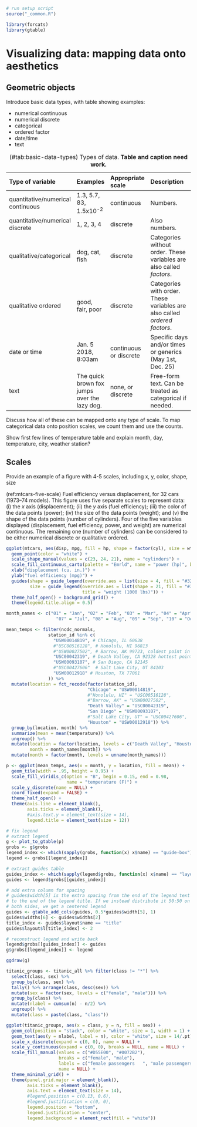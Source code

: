 ```r
# run setup script
source("_common.R")

library(forcats)
library(gtable)
```

# Visualizing data: mapping data onto aesthetics

## Geometric objects

Introduce basic data types, with table showing examples:

- numerical continuous
- numerical discrete
- categorical
- ordered factor
- date/time
- text

Table: (\#tab:basic-data-types) Types of data. **Table and caption need work.**

--------------------------------------------------------------------------------------------------------------------
Type of variable         Examples              Appropriate scale       Description
------------------------ --------------------- ----------------------- ---------------------------------------------
quantitative/numerical   1.3, 5.7, 83,         continuous              Numbers.
continuous               1.5x10^-2^
 
quantitative/numerical   1, 2, 3, 4            discrete                Also numbers.
discrete
 
qualitative/categorical  dog, cat, fish        discrete                Categories without order. These variables are
                                                                       also called *factors*.
                                                                       
qualitative ordered      good, fair, poor      discrete                Categories with order. These variables are
                                                                       also called *ordered factors*.

date or time             Jan. 5 2018, 8:03am   continuous or discrete  Specific days and/or times or
                                                                       generics (May 1st, Dec. 25)

text                     The quick brown fox   none, or discrete       Free-form text. Can be treated
                         jumps over the lazy                           as categorical if needed.
                         dog.
--------------------------------------------------------------------------------------------------------------------


Discuss how all of these can be mapped onto any type of scale. To map categorical data onto position scales, we count them and use the counts.

Show first few lines of temperature table and explain month, day, temperature, city, weather station?

## Scales

Provide an example of a figure with 4-5 scales, including x, y, color, shape, size

(ref:mtcars-five-scale) Fuel efficiency versus displacement, for 32 cars (1973--74 models). This figure uses five separate scales to represent data: (i) the *x* axis (displacement); (ii) the *y* axis (fuel efficiency); (iii) the color of the data points (power); (iv) the size of the data points (weight); and (v) the shape of the data points (number of cylinders). Four of the five variables displayed (displacement, fuel efficiency, power, and weight) are numerical continuous. The remaining one (number of cylinders) can be considered to be either numerical discrete or qualitative ordered.

```r
ggplot(mtcars, aes(disp, mpg, fill = hp, shape = factor(cyl), size = wt)) + 
  geom_point(color = "white") +
  scale_shape_manual(values = c(23, 24, 21), name = "cylinders") +
  scale_fill_continuous_carto(palette = "Emrld", name = "power (hp)", breaks = c(100, 200, 300)) +
  xlab("displacement (cu. in.)") +
  ylab("fuel efficiency (mpg)") +
  guides(shape = guide_legend(override.aes = list(size = 4, fill = "#329D84")),
         size = guide_legend(override.aes = list(shape = 21, fill = "#329D84"),
                             title = "weight (1000 lbs)")) +
  theme_half_open() + background_grid() +
  theme(legend.title.align = 0.5)
```
```r
month_names <- c("01" = "Jan", "02" = "Feb", "03" = "Mar", "04" = "Apr", "05" = "May", "06" = "Jun",
                   "07" = "Jul", "08" = "Aug", "09" = "Sep", "10" = "Oct", "11" = "Nov", "12" = "Dec")

mean_temps <- filter(ncdc_normals,
                station_id %in% c(
                  "USW00014819", # Chicago, IL 60638
                  #"USC00516128", # Honolulu, HI 96813
                  #"USW00027502", # Barrow, AK 99723, coldest point in the US
                  "USC00042319", # Death Valley, CA 92328 hottest point in the US
                  "USW00093107", # San Diego, CA 92145
                  #"USC00427606"  # Salt Lake City, UT 84103
                  "USW00012918" # Houston, TX 77061
                )) %>%
  mutate(location = fct_recode(factor(station_id),
                               "Chicago" = "USW00014819",
                               #"Honolulu, HI" = "USC00516128",
                               #"Barrow, AK" = "USW00027502",
                               "Death Valley" = "USC00042319",
                               "San Diego" = "USW00093107",
                               #"Salt Lake City, UT" = "USC00427606",
                               "Houston" = "USW00012918")) %>%
  group_by(location, month) %>%
  summarize(mean = mean(temperature)) %>%
  ungroup() %>%
  mutate(location = factor(location, levels = c("Death Valley", "Houston", "San Diego", "Chicago")),
         month = month_names[month]) %>%
  mutate(month = factor(month, levels = unname(month_names)))

p <- ggplot(mean_temps, aes(x = month, y = location, fill = mean)) + 
  geom_tile(width = .95, height = 0.95) + 
  scale_fill_viridis_c(option = "B", begin = 0.15, end = 0.98,
                       name = "temperature (F)") + 
  scale_y_discrete(name = NULL) +
  coord_fixed(expand = FALSE) +
  theme_half_open() +
  theme(axis.line = element_blank(),
        axis.ticks = element_blank(),
        #axis.text.y = element_text(size = 14),
        legend.title = element_text(size = 12))

# fix legend
# extract legend
g <- plot_to_gtable(p)
grobs <- g$grobs
legend_index <- which(sapply(grobs, function(x) x$name) == "guide-box")
legend <- grobs[[legend_index]]

# extract guides table
guides_index <- which(sapply(legend$grobs, function(x) x$name) == "layout")
guides <- legend$grobs[[guides_index]]

# add extra column for spacing
# guides$width[5] is the extra spacing from the end of the legend text
# to the end of the legend title. If we instead distribute it 50:50 on
# both sides, we get a centered legend
guides <- gtable_add_cols(guides, 0.5*guides$width[5], 1)
guides$widths[6] <- guides$widths[2]
title_index <- guides$layout$name == "title"
guides$layout$l[title_index] <- 2

# reconstruct legend and write back
legend$grobs[[guides_index]] <- guides
g$grobs[[legend_index]] <- legend

ggdraw(g)
```

```r
titanic_groups <- titanic_all %>% filter(class != "*") %>% 
  select(class, sex) %>% 
  group_by(class, sex) %>% 
  tally() %>% arrange(class, desc(sex)) %>%
  mutate(sex = factor(sex, levels = c("female", "male"))) %>%
  group_by(class) %>%
  mutate(nlabel = cumsum(n) - n/2) %>%
  ungroup() %>%
  mutate(class = paste(class, "class"))

ggplot(titanic_groups, aes(x = class, y = n, fill = sex)) +
  geom_col(position = "stack", color = "white", size = 1, width = 1) +
  geom_text(aes(y = nlabel, label = n), color = "white", size = 14/.pt) +
  scale_x_discrete(expand = c(0, 0), name = NULL) +
  scale_y_continuous(expand = c(0, 0), breaks = NULL, name = NULL) +
  scale_fill_manual(values = c("#D55E00", "#0072B2"),
                    breaks = c("female", "male"),
                    labels = c("female passengers   ", "male passengers"),
                    name = NULL) +
  theme_minimal_grid() +
  theme(panel.grid.major = element_blank(),
        axis.ticks = element_blank(),
        axis.text = element_text(size = 14),
        #legend.position = c(0.13, 0.6),
        #legend.justification = c(0, 0),
        legend.position = "bottom",
        legend.justification = "center",
        legend.background = element_rect(fill = "white"))
```
